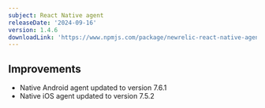 ```yaml
---
subject: React Native agent
releaseDate: '2024-09-16'
version: 1.4.6
downloadLink: 'https://www.npmjs.com/package/newrelic-react-native-agent/v/1.4.6'
---
```


## Improvements


- Native Android agent updated to version 7.6.1
- Native iOS agent updated to version 7.5.2
